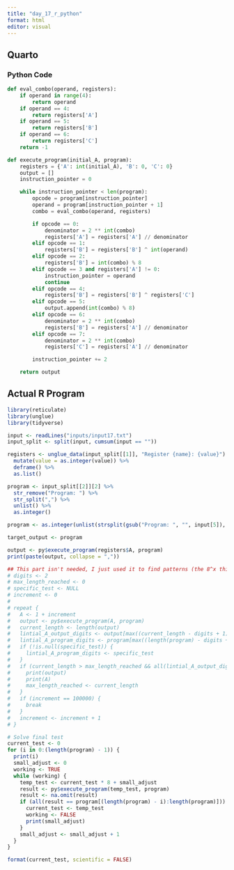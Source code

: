 ```yaml
---
title: "day_17_r_python"
format: html
editor: visual
---
```


## Quarto

### Python Code

```python
def eval_combo(operand, registers):
    if operand in range(4):
        return operand
    if operand == 4:
        return registers['A']
    if operand == 5:
        return registers['B']
    if operand == 6:
        return registers['C']
    return -1

def execute_program(initial_A, program):
    registers = {'A': int(initial_A), 'B': 0, 'C': 0}
    output = []
    instruction_pointer = 0

    while instruction_pointer < len(program):
        opcode = program[instruction_pointer]
        operand = program[instruction_pointer + 1]
        combo = eval_combo(operand, registers)

        if opcode == 0:
            denominator = 2 ** int(combo)
            registers['A'] = registers['A'] // denominator
        elif opcode == 1:
            registers['B'] = registers['B'] ^ int(operand) 
        elif opcode == 2:
            registers['B'] = int(combo) % 8
        elif opcode == 3 and registers['A'] != 0:
            instruction_pointer = operand
            continue
        elif opcode == 4:
            registers['B'] = registers['B'] ^ registers['C']  
        elif opcode == 5:
            output.append(int(combo) % 8)
        elif opcode == 6:
            denominator = 2 ** int(combo)
            registers['B'] = registers['A'] // denominator
        elif opcode == 7:
            denominator = 2 ** int(combo)
            registers['C'] = registers['A'] // denominator

        instruction_pointer += 2

    return output
```

## Actual R Program

```r
library(reticulate)
library(unglue)
library(tidyverse)

input <- readLines("inputs/input17.txt")
input_split <- split(input, cumsum(input == ""))

registers <- unglue_data(input_split[[1]], "Register {name}: {value}") %>%
  mutate(value = as.integer(value)) %>%
  deframe() %>%
  as.list()

program <- input_split[[2]][2] %>%
  str_remove("Program: ") %>%
  str_split(",") %>%
  unlist() %>%
  as.integer()

program <- as.integer(unlist(strsplit(gsub("Program: ", "", input[5]), ",")))

target_output <- program

output <- py$execute_program(registers$A, program)
print(paste(output, collapse = ","))

## This part isn't needed, I just used it to find patterns (the 8^x thing)
# digits <- 2
# max_length_reached <- 0
# specific_test <- NULL
# increment <- 0
# 
# repeat {
#   A <- 1 + increment
#   output <- py$execute_program(A, program)
#   current_length <- length(output)
#   lintial_A_output_digits <- output[max((current_length - digits + 1), 1):current_length]
#   lintial_A_program_digits <- program[max((length(program) - digits + 1), 1):length(program)]
#   if (!is.null(specific_test)) {
#     lintial_A_program_digits <- specific_test
#   }
#   if (current_length > max_length_reached && all(lintial_A_output_digits == lintial_A_program_digits)) {
#     print(output)
#     print(A)
#     max_length_reached <- current_length
#   }
#   if (increment == 100000) {
#     break
#   }
#   increment <- increment + 1
# }

# Solve final test
current_test <- 0  
for (i in 0:(length(program) - 1)) {
  print(i)
  small_adjust <- 0
  working <- TRUE
  while (working) {
    temp_test <- current_test * 8 + small_adjust
    result <- py$execute_program(temp_test, program)
    result <- na.omit(result)
    if (all(result == program[(length(program) - i):length(program)])) {
      current_test <- temp_test
      working <- FALSE
      print(small_adjust)
    }
    small_adjust <- small_adjust + 1
  }
}

format(current_test, scientific = FALSE)

```
